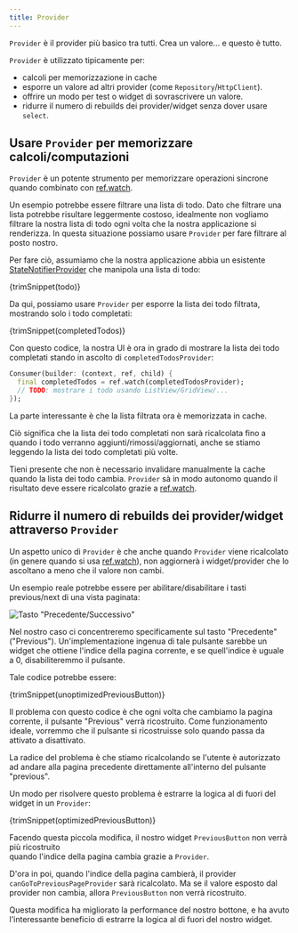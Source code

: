 ```yaml
---
title: Provider
---
```



`Provider` è il provider più basico tra tutti. Crea un valore... e questo è tutto.

`Provider` è utilizzato tipicamente per:

- calcoli per memorizzazione in cache
- esporre un valore ad altri provider (come `Repository`/`HttpClient`).
- offrire un modo per test o widget di sovrascrivere un valore.
- ridurre il numero di rebuilds dei provider/widget senza dover usare `select`.

## Usare `Provider` per memorizzare calcoli/computazioni 

`Provider` è un potente strumento per memorizzare operazioni sincrone 
quando combinato con [ref.watch].

Un esempio potrebbe essere filtrare una lista di todo. Dato che filtrare una lista 
potrebbe risultare leggermente costoso, idealmente non vogliamo filtrare la nostra lista 
di todo ogni volta che la nostra applicazione si renderizza. 
In questa situazione possiamo usare `Provider` per fare filtrare al posto nostro.

Per fare ciò, assumiamo che la nostra applicazione abbia un esistente [StateNotifierProvider] 
che manipola una lista di todo:

<CodeBlock>{trimSnippet(todo)}</CodeBlock>

Da qui, possiamo usare `Provider` per esporre la lista dei todo filtrata, 
mostrando solo i todo completati:

<CodeBlock>{trimSnippet(completedTodos)}</CodeBlock>

Con questo codice, la nostra UI è ora in grado di mostrare la lista dei todo 
completati stando in ascolto di `completedTodosProvider`:

```dart
Consumer(builder: (context, ref, child) {
  final completedTodos = ref.watch(completedTodosProvider);
  // TODO: mostrare i todo usando ListView/GridView/...
});
```

La parte interessante è che la lista filtrata ora è memorizzata in cache.

Ciò significa che la lista dei todo completati non sarà ricalcolata fino a quando 
i todo verranno aggiunti/rimossi/aggiornati, anche se stiamo leggendo la lista dei todo completati più volte. 

Tieni presente che non è necessario invalidare manualmente la cache quando la lista dei todo cambia. 
`Provider` sà in modo autonomo quando il risultato deve essere ricalcolato grazie a [ref.watch].

## Ridurre il numero di rebuilds dei provider/widget attraverso `Provider`

Un aspetto unico di `Provider` è che anche quando `Provider` viene ricalcolato 
(in genere quando si usa [ref.watch]), non aggiornerà i widget/provider che lo ascoltano 
a meno che il valore non cambi.

Un esempio reale potrebbe essere per abilitare/disabilitare i tasti previous/next 
di una vista paginata:

![Tasto "Precedente/Successivo"](https://user-images.githubusercontent.com/134939/47580830-31263a00-d950-11e8-9b61-0eaddab2709e.png)

Nel nostro caso ci concentreremo specificamente sul tasto "Precedente" ("Previous").
Un'implementazione ingenua di tale pulsante sarebbe un widget che ottiene l'indice della pagina corrente,
e se quell'indice è uguale a 0, disabiliteremmo il pulsante.

Tale codice potrebbe essere:

<CodeBlock>{trimSnippet(unoptimizedPreviousButton)}</CodeBlock>

Il problema con questo codice è che ogni volta che cambiamo la pagina corrente, il pulsante "Previous" verrà ricostruito.
Come funzionamento ideale, vorremmo che il pulsante si ricostruisse solo quando passa da attivato a disattivato.

La radice del problema è che stiamo ricalcolando se l'utente è autorizzato ad andare 
alla pagina precedente direttamente all'interno del pulsante "previous".

Un modo per risolvere questo problema è estrarre la logica al di fuori del widget 
in un `Provider`:

<CodeBlock>{trimSnippet(optimizedPreviousButton)}</CodeBlock>

Facendo questa piccola modifica, il nostro widget `PreviousButton` non verrà più ricostruito  
quando l'indice della pagina cambia grazie a `Provider`.

D'ora in poi, quando l'indice della pagina cambierà, il provider `canGoToPreviousPageProvider` 
sarà ricalcolato. Ma se il valore esposto dal provider non cambia, allora `PreviousButton` non verrà ricostruito.

Questa modifica ha migliorato la performance del nostro bottone, e ha avuto 
l'interessante beneficio di estrarre la logica al di fuori del nostro widget.

[ref.watch]: ../concepts/reading#usare-ref.watch-per-osservare-un-provider
[statenotifierprovider]: ./state_notifier_provider